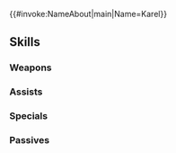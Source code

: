 {{#invoke:NameAbout|main|Name=Karel}}{{HeroPage Tabs}}
{{Hero Infobox
|Name=Karel
|Title=Sword Demon
|GrowthModifier=None
|WeaponType=Red Sword
|MoveType=Infantry
|Origin=Fire Emblem: The Blazing Blade
|Gender=Male
|actorEN=Bryce Papenbrook 
|actorJP=間島淳司
|artist=北千里
|releaseDate=March 14, 2017
|poolDate=March 30, 2017
|randomStartTime=2017-03-30T07:00:00Z
|poolRarities=5
|TagID=カレル
|InternalID=112
|cv1=6
|cv2=1100100
|description=A vicious swordsman from a family devoted to mastering the blade. Known as the Sword Demon. Appears in Fire Emblem: The Blazing Blade.
|Properties=specRate_201904
}}
{{Stats Page
|Lv1HP=19|Lv1ATK=8|Lv1SPD=9|Lv1DEF=6|Lv1RES=5
|GRHP=65|GRATK=50|GRSPD=60|GRDEF=45|GRRES=35
}}
==Skills==
===Weapons===
{{Weapons Table
|weapon1=Iron Sword
|weapon1Default=1
|weapon1Unlock=1
|weapon2=Steel Sword
|weapon2Default=3
|weapon2Unlock=2
|weapon3=Wo Dao
|weapon3Default=4
|weapon3Unlock=3
|weapon4=Wo Dao+
|weapon4Default=5
|weapon4Unlock=5
|weapon5=Nameless Blade
|weapon5Default=
|weapon5Unlock=5
}}
===Assists===
{{Assists Table}}
===Specials===
{{Specials Table
|special1=Retribution
|special1Default=4
|special1Unlock=3
|special2=Reprisal
|special2Unlock=4
}}
===Passives===
{{Passives Table
|passiveA1=Defiant Atk 1
|passiveA2=Defiant Atk 2
|passiveA3=Defiant Atk 3
|passiveA1Unlock=1
|passiveA2Unlock=2
|passiveA3Unlock=4
|passiveB1=Desperation 1
|passiveB2=Desperation 2
|passiveB3=Desperation 3
|passiveB1Unlock=3
|passiveB2Unlock=4
|passiveB3Unlock=5
}}
{{Heroes Navbox}}